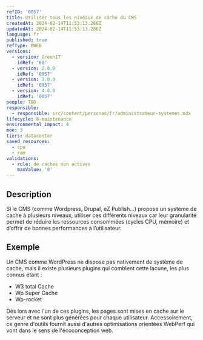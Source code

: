 ```yaml
---
refID: '0057'
title: Utiliser tous les niveaux de cache du CMS
createdAt: 2024-02-14T11:53:13.286Z
updatedAt: 2024-02-14T11:53:13.286Z
language: fr
published: true
refType: RWEB
versions:
  - version: GreenIT
    idRef: '60'
  - version: 2.0.0
    idRef: '0057'
  - version: 3.0.0
    idRef: '0057'
  - version: 4.0.0
    idRef: '0057'
people: TBD
responsible:
  - responsible: src/content/personas/fr/administrateur-systemes.mdx
lifecycle: 8-maintenance
environmental_impact: 4
moe: 3
tiers: datacenter
saved_resources:
  - cpu
  - ram
validations:
  - rule: de caches non activés
    maxValue: '0'
---
```


## Description

Si le CMS (comme Wordpress, Drupal, eZ Publish...) propose un système de cache à plusieurs niveaux, utiliser ces différents niveaux car leur granularité permet de réduire les ressources consommées (cycles CPU, mémoire) et d’offrir de bonnes performances à l’utilisateur.

## Exemple

Un CMS comme WordPress ne dispose pas nativement de système de cache, mais il existe plusieurs plugins qui comblent cette lacune, les plus connus étant :

* W3 total Cache
* Wp Super Cache
* Wp-rocket

Dès lors avec l'un de ces plugins, les pages sont mises en cache sur le serveur et ne sont plus générées pour chaque utilisateur. Accessoirement, ce genre d'outils fournit aussi d'autres optimisations orientées WebPerf qui vont dans le sens de l'écoconception web.
